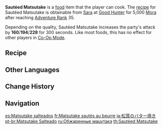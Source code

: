 {{Food Infobox
|id              = 108053
|name            = Sautéed Matsutake
|description     = Sautéed slices of Matsutake.
|desc_suspicious = A shame that control of the fire was lost. Best you can do now is try to trick people who didn't see you cooking it into thinking they are just potato chips.
|desc_basic      = Cooked in butter, it's crisp outside yet tender inside. Eat it before someone steals it from you.
|desc_delicious  = So smooth and fragrant, eating them is like having the bursting vitality of spring absorbed into your stomach.
|type            = ATK-Boosting Dishes
|effectType      = ATK Up
|effect          = Increases all party members' ATK by (var1) for 300s.
|eff_att1        = ATK
|eff_suspicious1 = 160
|eff_basic1      = 194
|eff_delicious1  = 228
|quality         = 3
|recipe          = Sold by [[Sara]]
}}
'''Sautéed Matsutake''' is a [[food]] item that the player can cook. The [[recipe]] for Sautéed Matsutake is obtainable from [[Sara]] at [[Good Hunter]] for 5,000 [[Mora]] after reaching [[Adventure Rank]] 35.

Depending on the quality, Sautéed Matsutake increases the party's attack by '''160'''/'''194'''/'''228''' for 300 seconds. Like most foods, this has no effect for other players in [[Co-Op Mode]].

==Recipe==
{{Recipe
|type = Cooking
|Matsutake = 3
|Flour = 3
|Pinecone = 2
|Butter = 2
|sort = Matsutake;Flour;Pinecone;Butter
}}

==Other Languages==
{{Other Languages
|en      = Sautéed Matsutake
|zhs     = 黄油松茸
|zhs_rm  = Huángyóu Sōngróng
|zht     = 奶油松茸
|zht_rm  = Nǎiyóu Sōngróng
|zh_tl   = Butter Matsutake
|ja      = 松茸のバター焼き
|ja_rm   = Matsutake no Bataa Yaki
|ja_tl   = Butter-Roasted Matsutake
|ko      = 버터 {{tt|송이|松栮}}구이
|ko_rm   = Beoteo Song'i-gu'i
|ko_tl   = Butter-Roasted Matsutake
|es      = Matsutakes salteados
|es_tl   = Sautéed Matsutakes
|fr      = Matsutake sautés au beurre
|fr_tl   = Butter-Sautéed Matsutake
|ru      = Обжаренные мацутакэ
|ru_tl   = Fried Matsutake
|th      = Sautéed Matsutake
|vi      = {{tt|Nhung|茸}} {{tt|Tùng|松}} Rán Bơ
|vi_tl   = Butter-Fried Matsutake
|de      = Kurzgebratene Matsutake
|de_tl   = Sautéed Matsutake
|id      = Sautéed Matsutake
|pt      = Matsutake Salteado
|pt_tl   = 
|tr      = Matsutake Sote
|tr_tl   = 
|it      = Matsutake saltato
|it_tl   = Sautéed Matsutake
}}

==Change History==
{{Change History|1.0}}

==Navigation==
{{Food Navbox}}

[[es:Matsutake salteados]]
[[fr:Matsutake sautés au beurre]]
[[ja:松茸のバター焼き]]
[[pt-br:Matsutake Salteado]]
[[ru:Обжаренные мацутакэ]]
[[th:Sautéed Matsutake]]